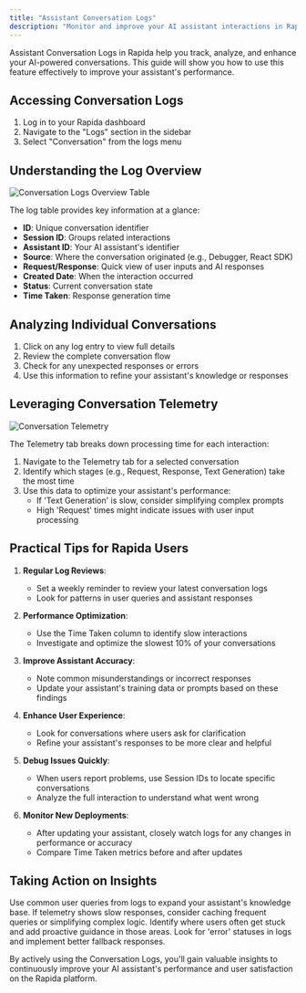 ```yaml
---
title: "Assistant Conversation Logs"
description: "Monitor and improve your AI assistant interactions in Rapida"
---
```


Assistant Conversation Logs in Rapida help you track, analyze, and enhance your AI-powered conversations. This guide will show you how to use this feature effectively to improve your assistant's performance.

## Accessing Conversation Logs

1. Log in to your Rapida dashboard
2. Navigate to the "Logs" section in the sidebar
3. Select "Conversation" from the logs menu

## Understanding the Log Overview

<Frame>
  <img
    src="/images/activity/conversation-logs.png"
    alt="Conversation Logs Overview Table"
  />
</Frame>

The log table provides key information at a glance:

- **ID**: Unique conversation identifier
- **Session ID**: Groups related interactions
- **Assistant ID**: Your AI assistant's identifier
- **Source**: Where the conversation originated (e.g., Debugger, React SDK)
- **Request/Response**: Quick view of user inputs and AI responses
- **Created Date**: When the interaction occurred
- **Status**: Current conversation state
- **Time Taken**: Response generation time

## Analyzing Individual Conversations

1. Click on any log entry to view full details
2. Review the complete conversation flow
3. Check for any unexpected responses or errors
4. Use this information to refine your assistant's knowledge or responses

## Leveraging Conversation Telemetry

<Frame>
  <img
    src="/images/activity/conversation-telemetry.png"
    alt="Conversation Telemetry"
  />
</Frame>

The Telemetry tab breaks down processing time for each interaction:

1. Navigate to the Telemetry tab for a selected conversation
2. Identify which stages (e.g., Request, Response, Text Generation) take the most time
3. Use this data to optimize your assistant's performance:
   - If 'Text Generation' is slow, consider simplifying complex prompts
   - High 'Request' times might indicate issues with user input processing

## Practical Tips for Rapida Users

1. **Regular Log Reviews**:

   - Set a weekly reminder to review your latest conversation logs
   - Look for patterns in user queries and assistant responses

2. **Performance Optimization**:

   - Use the Time Taken column to identify slow interactions
   - Investigate and optimize the slowest 10% of your conversations

3. **Improve Assistant Accuracy**:

   - Note common misunderstandings or incorrect responses
   - Update your assistant's training data or prompts based on these findings

4. **Enhance User Experience**:

   - Look for conversations where users ask for clarification
   - Refine your assistant's responses to be more clear and helpful

5. **Debug Issues Quickly**:

   - When users report problems, use Session IDs to locate specific conversations
   - Analyze the full interaction to understand what went wrong

6. **Monitor New Deployments**:
   - After updating your assistant, closely watch logs for any changes in performance or accuracy
   - Compare Time Taken metrics before and after updates

## Taking Action on Insights

<CardGroup cols={2}>
  <Card title="Refine Training Data" icon="database" iconType="duotone">
    Use common user queries from logs to expand your assistant's knowledge base.
  </Card>
  <Card title="Optimize Response Times" icon="brain" iconType="duotone">
    If telemetry shows slow responses, consider caching frequent queries or
    simplifying complex logic.
  </Card>
  <Card title="Improve Conversation Flow" icon="route" iconType="duotone">
    Identify where users often get stuck and add proactive guidance in those
    areas.
  </Card>
  <Card title="Enhance Error Handling" icon="shield-check" iconType="duotone">
    Look for 'error' statuses in logs and implement better fallback responses.
  </Card>
</CardGroup>

By actively using the Conversation Logs, you'll gain valuable insights to continuously improve your AI assistant's performance and user satisfaction on the Rapida platform.

